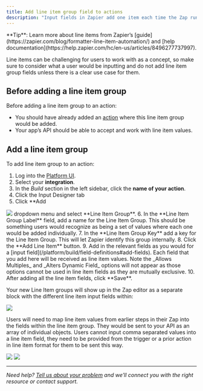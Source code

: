 ```yaml
---
title: Add line item group field to actions
description: "Input fields in Zapier add one item each time the Zap runs. But, if you want users to be able to add multiple items in a single Zap run, then this can be achieved by using a line item group. This group takes line items, which are comma-separated values, and adds each instance of the values to the app in a single Zap run."
---
```


<Info>
   **Tip**: Learn more about line items from Zapier’s [guide](https://zapier.com/blog/formatter-line-item-automation/) and [help documentation](https://help.zapier.com/hc/en-us/articles/8496277737997).
</Info>

Line items can be challenging for users to work with as a concept, so make sure to consider what a user would be inputting and do not add line item group fields unless there is a clear use case for them.

## Before adding a line item group

Before adding a line item group to an action:

*   You should have already added an [action](/platform/build/action) where this line item group would be added.
*   Your app’s API should be able to accept and work with line item values.

## Add a line item group

To add line item group to an action:

1.  Log into the [Platform UI](https://zapier.com/app/developer).
2.  Select your **integration**.
3.  In the _Build_ section in the left sidebar, click the **name of your action**.
4.  Click the Input Designer tab
5.  Click **Add
<Frame>
  <img src="https://cdn.zapier.com/storage/photos/9f549e9320881f1dcda37fce73ace8ca.png"/>
</Frame>
dropdown menu and select **Line Item Group**.
6.  In the **Line Item Group Label** field, add a name for the Line Item Group. This should be something users would recognize as being a set of values where each one would be added individually.
7.  In the **Line Item Group Key** add a key for the Line Item Group. This will let Zapier identify this group internally.
8.  Click the **Add Line Item** button.
9.  Add in the relevant fields as you would for a [input field](/platform/build/field-definitions#add-fields). Each field that you add here will be received as line item values. Note the _Allows Multiples_ and _Alters Dynamic Field_ options will not appear as those options cannot be used in line item fields as they are mutually exclusive.
10.  After adding all the line item fields, click **Save**.

Your new Line Item groups will show up in the Zap editor as a separate block with the different line item input fields within:
<Frame>
  <img src="/images/41f81ef42d5101767810a9ffc5626e95.png"/>
</Frame>

Users will need to map line item values from earlier steps in their Zap into the fields within the line item group. They would be sent to your API as an array of individual objects. Users cannot input comma separated values into a line item field, they need to be provided from the trigger or a prior action in line item format for them to be sent this way.
<Frame>
  <img src="/images/533efc7f7719fa85587f72b04204371f.png"/>
</Frame>
<Frame>
  <img src="/images/a7bad08984545eb39e96ed2782660737.png"/>
</Frame>

- - -

_Need help? [Tell us about your problem](https://developer.zapier.com/contact) and we’ll connect you with the right resource or contact support._
